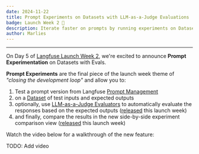 ```yaml
---
date: 2024-11-22
title: Prompt Experiments on Datasets with LLM-as-a-Judge Evaluations
badge: Launch Week 2 🚀
description: Iterate faster on prompts by running experiments on Datasets and directly comparing evaluation results side-by-side. Experimentation speeds up the feedback loop when working on prompts and prevents regressions when making rapid changes.
author: Marlies
---
```



<ChangelogHeader />

---

On Day 5 of [Langfuse Launch Week 2](/blog/2024-11-17-launch-week-2), we're excited to announce **Prompt Experimentation** on Datasets with Evals.

**Prompt Experiments** are the final piece of the launch week theme of _"closing the development loop"_ and allow you to:

1. Test a prompt version from Langfuse [Prompt Management](/docs/prompts)
2. on a [Dataset](/docs/datasets) of test inputs and expected outputs
3. optionally, use [LLM-as-a-Judge Evaluators](/docs/scores/model-based-evals) to automatically evaluate the responses based on the expected outputs ([released](/changelog/2024-11-19-llm-as-a-judge-for-datasets) this launch week)
4. and finally, compare the results in the new side-by-side experiment comparison view ([released](/changelog/2024-11-18-dataset-runs-comparison-view) this launch week)

Watch the video below for a walkthrough of the new feature:

TODO: Add video
